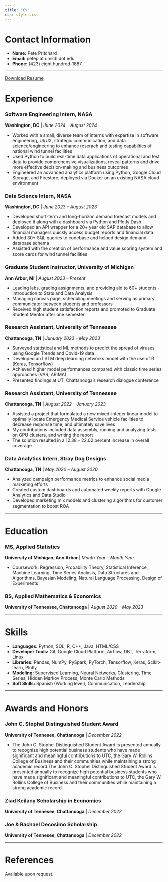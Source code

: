 ```yaml
---
title: "CV"
css: styles.css
---
```


# Contact Information

- **Name:** Pete Pritchard
- **Email:** petep at umich dot edu
- **Phone:** (423) eight hundred-1887

------

<a href="assets/petePritchardResume.pdf" class="btn btn-primary" download="petePritchardResume.pdf">Download Resume</a>

# Experience

### Software Engineering Intern, NASA
**Washington, DC** | *June 2024 – August 2024*

- Worked with a small, diverse team of interns with expertise in software engineering, UI/UX, strategic communication, and
data science/engineering to enhance reserach and testing capabilties of national wind tunnel facilities
- Used Python to build real-time data applications of operational and test data to provide comprehensive
visualizations, reveal patterns and drive more effective decision-making and business outcomes
- Engineered an advanced analytics platform using Python, Google Cloud Storage, and Firestore, deployed via
Docker on an existing NASA cloud environment

### Data Science Intern, NASA
**Washington, DC** | *June 2023 – August 2023*

- Developed short-term and long-horizon demand forecast models and deployed it along with a dashboard via Python and Plotly Dash
- Developed an API wrapper for a 20+ year old SAP database to allow financial managers quickly access budget reports and financial data
- Added 30+ SQL queries to codebase and helped design demand database schema
- Assisted with the creation of performance and value scoring system and score cards for wind tunnel facilities

### Graduate Student Instructor, University of Michigan
**Ann Arbor, MI** | *August 2023 – Present*

- Leading labs, grading assignments, and providing aid to 60+ students - Introduction to Stats and Data Analysis
- Managing canvas page, scheduling meetings and serving as primary communicator between students and professors
- Received high student satisfaction reports and promoted to Graduate Student Mentor after one semester

### Research Assistant, University of Tennessee
**Chattanooga, TN** | *Junuary 2023 – May 2023*

- Surveyed statistical and ML methods to predict the spread of viruses using Google Trends and Covid-19 data
- Developed an LSTM deep learning networks model with the use of R (Keras, Tensorflow)
- Achieved higher model performances compared with classic time series approaches (VAR, ARIMA)
- Presented findings at UT, Chattanooga’s research dialogue conference

### Research Assistant, University of Tennessee
**Chattanooga, TN** | *August 2022 – January 2023*

- Assisted a project that formulated a new mixed-integer linear model to optimally locate Emergency Medical Service vehicle facilities to decrease response time, and ultimately save lives
- My contributions included data assembly, running and analyzing tests on GPU clusters, and writing the report
- The solution resulted in a 12.38 – 22.02 percent increase in overall coverage

### Data Analytics Intern, Stray Dog Designs
**Chattanooga, TN** | *May 2020 – August 2020*

- Analyzed campaign performance metrics to enhance social media marketing efforts
- Created custom dashboards and automated weekly reports with Google Analytics and Data Studio
- Developed marketing mix models and clustering algorithms for customer segmentation to boost ROA

------

# Education

### MS, Applied Statistics
**University of Michigan, Ann Arbor** | *Month Year – Month Year*

- Coursework: Regression, Probability Theory, Statistical Inference, Machine Learning, Time Series Analysis, Data Structures and Algorithms, Bayesian Modeling, Natural Language Processing, Design of Experiments

### BS, Applied Mathematics & Economics
**University of Tennessee, Chattanooga** | *August 2020 – May 2023*

------

# Skills

- **Languages:** Python, SQL, R, C++, Java, HTML/CSS
- **Developer Tools:** Git, Google Cloud Platform, Airflow, DBT, Terraform, Linux
- **Libraries:** Pandas, NumPy, PySpark, PyTorch, Tensorflow, Keras, Scikit-learn, Plotly
- **Modeling:** Supervised Learning, Neural Networks, Clustering, Time Series, Hidden Markov Process, Monte Carlo Methods
- **Soft Skills:** Spanish (Working level), Communication, Leadership

------

# Awards and Honors 

### John C. Stophel Distinguished Student Award
**University of Tennesee, Chattanooga** | *December 2022*

- The John C. Stophel Distinguished Student Award is presented annually to recognize high potential business students who have made significant and meaningful contributions to UTC, the Gary W. Rollins College of Business and their communities while maintaining a strong academic record.The John C. Stophel Distinguished Student Award is presented annually to recognize high potential business students who have made significant and meaningful contributions to UTC, the Gary W. Rollins College of Business and their communities while maintaining a strong academic record.



### Ziad Keilany Scholarship in Economics
**University of Tennesee, Chattanooga** | *December 2022*


### Joe & Rachael Decosimo Scholarship
**University of Tennesee, Chattanooga** | *December 2022*

------

# References

Available upon request.



